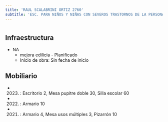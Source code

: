 ```yaml
---
title: 'RAUL SCALABRINI ORTIZ 2760'
subtitle: 'ESC. PARA NIÑOS Y NIÑAS CON SEVEROS TRASTORNOS DE LA PERSONALIDAD N° 17 ARMINDA ABERASTURY'
---
```


#
## Infraestructura

* NA 
    + mejora edilicia - Planificado 
    + Inicio de obra: Sin fecha de inicio 






## Mobiliario

*  (2023) : Escritorio 2, Mesa pupitre doble 30, Silla escolar 60 

*  (2022) : Armario 10 

*  (2021) : Armario 4, Mesa usos múltiples 3, Pizarrón 10 



